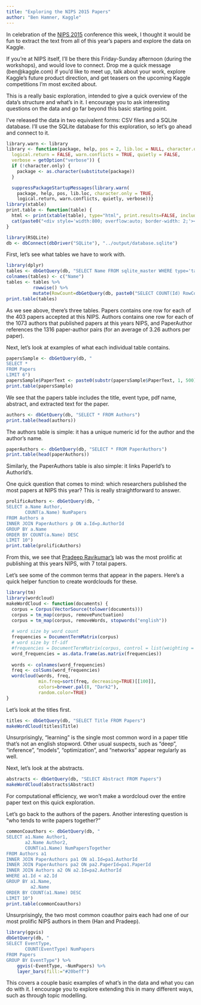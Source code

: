 ```yaml
---
title: "Exploring the NIPS 2015 Papers"
author: "Ben Hamner, Kaggle"
---
```


In celebration of the [NIPS 2015](https://nips.cc) conference this week, I thought it would be fun to extract the text from all of this year's papers and explore the data on Kaggle.

If you're at NIPS itself, I'll be there this Friday-Sunday afternoon (during the workshops), and would love to connect. Drop me a quick message (ben@kaggle.com) if you'd like to meet up, talk about your work, explore Kaggle's future product direction, and get teasers on the upcoming Kaggle competitions I'm most excited about.

This is a really basic exploration, intended to give a quick overview of the data's structure and what's in it. I encourage you to ask interesting questions on the data and go far beyond this basic starting point.

I've released the data in two equivalent forms: CSV files and a SQLite database. I'll use the SQLite database for this exploration, so let's go ahead and connect to it.

```r
library.warn <- library
library <- function(package, help, pos = 2, lib.loc = NULL, character.only = FALSE,
  logical.return = FALSE, warn.conflicts = TRUE, quietly = FALSE,
  verbose = getOption("verbose")) {
  if (!character.only) {
    package <- as.character(substitute(package))
  }

  suppressPackageStartupMessages(library.warn(
    package, help, pos, lib.loc, character.only = TRUE,
    logical.return, warn.conflicts, quietly, verbose))}
library(xtable)
print.table <- function(table) {
  html <- print(xtable(table), type="html", print.results=FALSE, include.rownames=FALSE)
  cat(paste0("<div style='width:800; overflow:auto; border-width: 2;'><style>td {padding: 3px;} th {padding: 3px;}</style>", html, "</div>"))
}
```

```r
library(RSQLite)
db <- dbConnect(dbDriver("SQLite"), "../output/database.sqlite")
```

First, let's see what tables we have to work with.

```r
library(dplyr)
tables <- dbGetQuery(db, "SELECT Name FROM sqlite_master WHERE type='table'")
colnames(tables) <- c("Name")
tables <- tables %>%
          rowwise() %>%
          mutate(RowCount=dbGetQuery(db, paste0("SELECT COUNT(Id) RowCount FROM ", Name))$RowCount[1])
print.table(tables)
```

As we see above, there's three tables. Papers contains one row for each of the 403 papers accepted at this NIPS. Authors contains one row for each of the 1073 authors that published papers at this years NIPS, and PaperAuthor references the 1316 paper-author pairs (for an average of 3.26 authors per paper).

Next, let's look at examples of what each individual table contains.

```r
papersSample <- dbGetQuery(db, "
SELECT *
FROM Papers
LIMIT 6")
papersSample$PaperText <- paste0(substr(papersSample$PaperText, 1, 500), "...")
print.table(papersSample)
```

We see that the papers table includes the title, event type, pdf name, abstract, and extracted text for the paper. 

```r
authors <- dbGetQuery(db, "SELECT * FROM Authors")
print.table(head(authors))
```

The authors table is simple: it has a unique numeric id for the author and the author's name.

```r
paperAuthors <- dbGetQuery(db, "SELECT * FROM PaperAuthors")
print.table(head(paperAuthors))
```

Similarly, the PaperAuthors table is also simple: it links PaperId's to AuthorId's.

One quick question that comes to mind: which researchers published the most papers at NIPS this year? This is really straightforward to answer.

```r
prolificAuthors <- dbGetQuery(db, "
SELECT a.Name Author,
       COUNT(a.Name) NumPapers
FROM Authors a 
INNER JOIN PaperAuthors p ON a.Id=p.AuthorId 
GROUP BY a.Name 
ORDER BY COUNT(a.Name) DESC
LIMIT 10")
print.table(prolificAuthors)
```

From this, we see that [Pradeep Ravikumar's](https://www.cs.utexas.edu/~pradeepr/) lab was the most prolific at publishing at this years NIPS, with 7 total papers.

Let's see some of the common terms that appear in the papers. Here's a quick helper function to create wordclouds for these.
```r
library(tm)
library(wordcloud)
makeWordCloud <- function(documents) {
  corpus = Corpus(VectorSource(tolower(documents)))
  corpus = tm_map(corpus, removePunctuation)
  corpus = tm_map(corpus, removeWords, stopwords("english"))
  
  # word size by word count
  frequencies = DocumentTermMatrix(corpus)
  # word size by tf-idf
  #frequencies = DocumentTermMatrix(corpus, control = list(weighting = weightTfIdf))
  word_frequencies = as.data.frame(as.matrix(frequencies))
  
  words <- colnames(word_frequencies)
  freq <- colSums(word_frequencies)
  wordcloud(words, freq,
            min.freq=sort(freq, decreasing=TRUE)[[100]],
            colors=brewer.pal(8, "Dark2"),
            random.color=TRUE)  
}
```

Let's look at the titles first.

```r
titles <- dbGetQuery(db, "SELECT Title FROM Papers")
makeWordCloud(titles$Title)
```

Unsurprisingly, "learning" is the single most common word in a paper title that's not an english stopword. Other usual suspects, such as "deep", "inference", "models", "optimization", and "networks" appear regularly as well.

Next, let's look at the abstracts.

```r
abstracts <- dbGetQuery(db, "SELECT Abstract FROM Papers")
makeWordCloud(abstracts$Abstract)
```

For computational efficiency, we won't make a wordcloud over the entire paper text on this quick exploration.

Let's go back to the authors of the papers. Another interesting question is "who tends to write papers together?"

```r
commonCoauthors <- dbGetQuery(db, "
SELECT a1.Name Author1,
       a2.Name Author2,
       COUNT(a1.Name) NumPapersTogether
FROM Authors a1
INNER JOIN PaperAuthors pa1 ON a1.Id=pa1.AuthorId
INNER JOIN PaperAuthors pa2 ON pa2.PaperId=pa1.PaperId
INNER JOIN Authors a2 ON a2.Id=pa2.AuthorId
WHERE a1.Id < a2.Id
GROUP BY a1.Name,
         a2.Name 
ORDER BY COUNT(a1.Name) DESC
LIMIT 10")
print.table(commonCoauthors)
```

Unsurprisingly, the two most common coauthor pairs each had one of our most prolific NIPS authors in them (Han and Pradeep).

```r
library(ggvis)
dbGetQuery(db, "
SELECT EventType,
       COUNT(EventType) NumPapers
FROM Papers
GROUP BY EventType") %>%
    ggvis(~EventType, ~NumPapers) %>%
    layer_bars(fill:="#20beff")
```

This covers a couple basic examples of what's in the data and what you can do with it. I encourage you to explore extending this in many different ways, such as through topic modelling.
